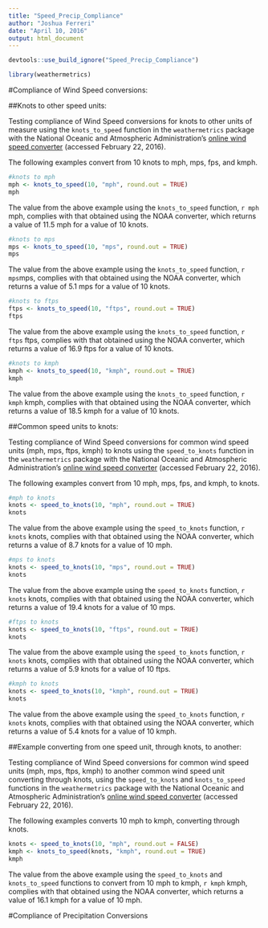 ```yaml
---
title: "Speed_Precip_Compliance"
author: "Joshua Ferreri"
date: "April 10, 2016"
output: html_document
---
```


```r
devtools::use_build_ignore("Speed_Precip_Compliance")
```

```r
library(weathermetrics)
```

#Compliance of Wind Speed conversions:

##Knots to other speed units:

Testing compliance of Wind Speed conversions for knots to other units of measure using the `knots_to_speed` function in the `weathermetrics` package with the National Oceanic and Atmospheric Administration's [online wind speed converter](http://www.srh.noaa.gov/epz/?n=wxcalc_windconvert) (accessed February 22, 2016).

The following examples convert from 10 knots to mph, mps, fps, and kmph. 

```r
#knots to mph
mph <- knots_to_speed(10, "mph", round.out = TRUE)
mph
```

The value from the above example using the `knots_to_speed` function, `r mph` mph, complies with that obtained using the NOAA converter, which returns a value of 11.5 mph for a value of 10 knots.

```r
#knots to mps
mps <- knots_to_speed(10, "mps", round.out = TRUE)
mps
```

The value from the above example using the `knots_to_speed` function, `r mps`mps, complies with that obtained using the NOAA converter, which returns a value of 5.1 mps for a value of 10 knots.

```r
#knots to ftps
ftps <- knots_to_speed(10, "ftps", round.out = TRUE)
ftps
```

The value from the above example using the `knots_to_speed` function, `r ftps` ftps, complies with that obtained using the NOAA converter, which returns a value of 16.9 ftps for a value of 10 knots.

```r
#knots to kmph
kmph <- knots_to_speed(10, "kmph", round.out = TRUE)
kmph
```

The value from the above example using the `knots_to_speed` function, `r kmph` kmph, complies with that obtained using the NOAA converter, which returns a value of 18.5 kmph for a value of 10 knots.

##Common speed units to knots:

Testing compliance of Wind Speed conversions for common wind speed units (mph, mps, ftps, kmph) to knots using the `speed_to_knots` function in the `weathermetrics` package with the National Oceanic and Atmospheric Administration's [online wind speed converter](http://www.srh.noaa.gov/epz/?n=wxcalc_windconvert) (accessed February 22, 2016).

The following examples convert from 10 mph, mps, fps, and kmph, to knots. 

```r
#mph to knots
knots <- speed_to_knots(10, "mph", round.out = TRUE)
knots
```

The value from the above example using the `speed_to_knots` function, `r knots` knots, complies with that obtained using the NOAA converter, which returns a value of 8.7 knots for a value of 10 mph.

```r
#mps to knots
knots <- speed_to_knots(10, "mps", round.out = TRUE)
knots
```

The value from the above example using the `speed_to_knots` function, `r knots` knots, complies with that obtained using the NOAA converter, which returns a value of 19.4 knots for a value of 10 mps.

```r
#ftps to knots
knots <- speed_to_knots(10, "ftps", round.out = TRUE)
knots
```

The value from the above example using the `speed_to_knots` function, `r knots` knots, complies with that obtained using the NOAA converter, which returns a value of 5.9 knots for a value of 10 ftps.

```r
#kmph to knots
knots <- speed_to_knots(10, "kmph", round.out = TRUE)
knots
```

The value from the above example using the `speed_to_knots` function, `r knots` knots, complies with that obtained using the NOAA converter, which returns a value of 5.4 knots for a value of 10 kmph.

##Example converting from one speed unit, through knots, to another:

Testing compliance of Wind Speed conversions for common wind speed units (mph, mps, ftps, kmph) to another common wind speed unit converting through knots, using the `speed_to_knots` and `knots_to_speed` functions in the `weathermetrics` package with the National Oceanic and Atmospheric Administration's [online wind speed converter](http://www.srh.noaa.gov/epz/?n=wxcalc_windconvert) (accessed February 22, 2016).

The following examples converts 10 mph to kmph, converting through knots.

```r
knots <- speed_to_knots(10, "mph", round.out = FALSE)
kmph <- knots_to_speed(knots, "kmph", round.out = TRUE)
kmph
```

The value from the above example using the `speed_to_knots` and `knots_to_speed` functions to convert from 10 mph to kmph, `r kmph` kmph, complies with that obtained using the NOAA converter, which returns a value of 16.1 kmph for a value of 10 mph.

#Compliance of Precipitation Conversions


